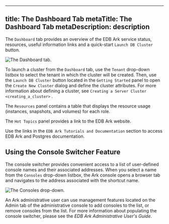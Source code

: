 <div id="ark_dashboard_tab">

</div>

---
title: The Dashboard Tab
metaTitle: The Dashboard Tab
metaDescription: description
---

The `Dashboard` tab provides an overview of the EDB Ark service status,
resources, useful information links and a quick-start `Launch DB
Cluster` button.

![*The Dashboard tab.*](images/accessing_ark_console_dashboard.png)

To launch a cluster from the `Dashboard` tab, use the `Tenant` drop-down
listbox to select the tenant in which the cluster will be created. Then,
use the `Launch DB Cluster` button located in the `Getting Started`
panel to open the `Create New Cluster` dialog and define the cluster
attributes. For more information about defining a cluster, see `Creating
a Server Cluster <creating_a_cluster>` .

The `Resources` panel contains a table that displays the resource usage
(instances, snapshots, and volumes) for each role.

The `Hot Topics` panel provides a link to the EDB Ark website.

Use the links in the `EDB Ark Tutorials and Documentation` section to
access EDB Ark and Postgres documentation.

## Using the Console Switcher Feature

The console switcher provides convenient access to a list of
user-defined console names and their associated addresses. When you
select a name from the `Consoles` drop-down listbox, the Ark console
opens a browser tab and navigates to the address associated with the
shortcut name.

![*The Consoles drop-down.*](images/console_switcher.png)

An Ark administrative user can use management features located on the
Admin tab of the administrative console to add consoles to the list, or
remove consoles from the list. For more information about populating the
console switcher, please see the *EDB Ark Administrative User's Guide*.
